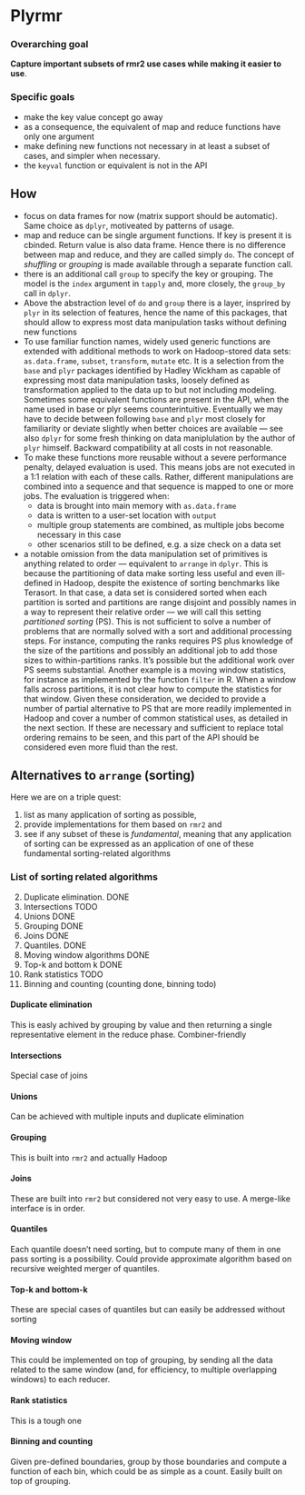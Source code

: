 # Plyrmr

### Overarching goal
**Capture important subsets of rmr2 use cases while making it easier to use**.

### Specific goals
* make the key value concept go away
* as a consequence, the equivalent of map and reduce functions have only one argument
* make defining new functions not necessary in at least a subset of cases, and simpler when necessary.
* the `keyval` function or equivalent is not in the API 

## How
* focus on data frames for now (matrix support should be automatic). Same choice as `dplyr`, motiveated by patterns of usage.
* map and reduce can be single argument functions. If key is present it is cbinded. Return value is also data frame. Hence there is no difference between map and reduce, and they are called simply `do`. The concept of *shuffling* or *grouping* is made available through a separate function call.
* there is an additional call `group` to specify the key or grouping. The model is the `index` argument in `tapply` and, more closely, the `group_by` call in `dplyr`.
* Above the abstraction level of `do` and `group` there is a layer, insprired by `plyr` in its selection of features, hence the name of this packages, that should allow to express most data manipulation  tasks without defining new functions
* To use familiar function names, widely used generic functions are extended with additional methods to work on Hadoop-stored data sets: `as.data.frame`, `subset`, `transform`, `mutate` etc. It is a selection from the `base` and `plyr` packages identified by Hadley Wickham as capable of expressing most data manipulation tasks, loosely defined as transformation applied to the data up to but not including modeling. Sometimes some equivalent functions are present in the API, when the name used in base or plyr seems counterintuitive. Eventually we may have to decide between following `base` and `plyr` most closely for familiarity or deviate slightly when better choices are available &mdash; see also `dplyr` for some fresh thinking on data maniplulation by the author of `plyr` himself. Backward compatibility at all costs in not reasonable.
* To make these functions more reusable without a severe performance penalty, delayed evaluation is used. This means jobs are not executed in a 1:1 relation with each of these calls. Rather, different manipulations are combined into a sequence and that sequence is mapped to one or more jobs. The evaluation is triggered when:
   * data is brought into main memory with `as.data.frame`
   * data is written to a user-set location with `output`
   * multiple group statements are combined, as multiple jobs become necessary in this case
   * other scenarios still to be defined, e.g. a size check on a data set
* a notable omission from the data manipulation set of primitives is anything related to order &mdash; equivalent to `arrange` in `dplyr`. This is because the partitioning of data make sorting less useful and even ill-defined in Hadoop, despite the existence of sorting benchmarks like Terasort. In that case, a data set is considered sorted when each partition is sorted and partitions are range disjoint and possibly names in a way to represent their relative order &mdash; we will call this setting *partitioned sorting* (PS). This is not sufficient to solve a number of problems that are normally solved with a sort and additional processing steps. For instance, computing the ranks requires PS plus knowledge of the size of the partitions and possibly an additional job to add those sizes to within-partitions ranks. It's possible but the additional work over PS seems substantial. Another example is a moving window statistics, for instance as implemented by the function `filter` in R. When a window falls across partitions, it is not clear how to compute the statistics for that window. Given these consideration, we decided to provide a number of partial alternative to PS that are more readily implemented in Hadoop and cover a number of common statistical uses, as detailed in the next section. If these are necessary and sufficient to replace total ordering remains to be seen, and this part of the API should be considered even more fluid than the rest.


## Alternatives to `arrange` (sorting)

 Here we are on a triple quest: 

1. list as many application of sorting as possible, 
2. provide implementations for them based on `rmr2` and 
3. see if any subset of these is *fundamental*, meaning that any application of sorting can be expressed as an application of one of these fundamental sorting-related algorithms

### List of sorting related algorithms

2. Duplicate elimination. DONE
3. Intersections TODO
3. Unions DONE
4. Grouping DONE
5. Joins DONE
1. Quantiles. DONE
2. Moving window algorithms DONE
3. Top-k and bottom k DONE
4. Rank statistics TODO
5. Binning and counting (counting done, binning todo)

#### Duplicate elimination

This is easly achived by grouping by value and then returning a single representative element in the reduce phase. Combiner-friendly

#### Intersections

Special case of joins

#### Unions

Can be achieved with multiple inputs and duplicate elimination

#### Grouping

This is built into `rmr2` and actually Hadoop

#### Joins

These are built into `rmr2` but considered not very easy to use. A merge-like interface is in order.

#### Quantiles

 Each quantile doesn't need sorting, but to compute many of them in one pass sorting is a possibility. Could provide approximate algorithm based on recursive weighted merger of quantiles.
 
#### Top-k and bottom-k

These are special cases of quantiles but can easily be addressed without sorting

#### Moving window

This could be implemented on top of grouping, by sending all the data related to the same window (and, for efficiency, to multiple overlapping windows) to each reducer.

#### Rank statistics

This is a tough one

#### Binning and counting

Given pre-defined boundaries, group by those boundaries and compute a function of each bin, which could be as simple as a count. Easily built on top of grouping.

